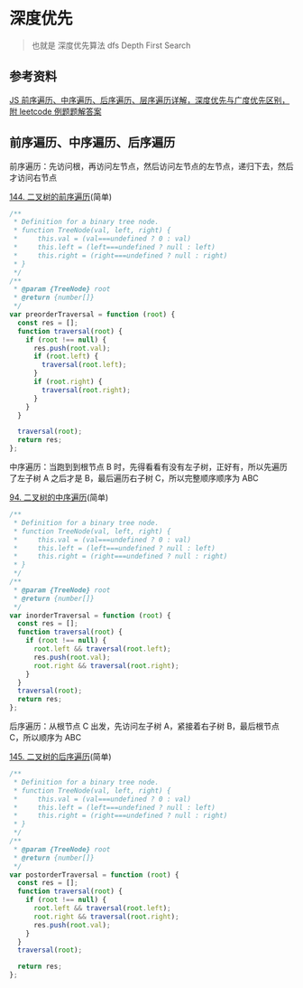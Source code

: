 # 深度优先

> 也就是 深度优先算法 dfs Depth First Search

## 参考资料

[JS 前序遍历、中序遍历、后序遍历、层序遍历详解，深度优先与广度优先区别，附 leetcode 例题题解答案](https://www.cnblogs.com/echolun/p/13328927.html)

## 前序遍历、中序遍历、后序遍历

前序遍历：先访问根，再访问左节点，然后访问左节点的左节点，递归下去，然后才访问右节点

[144. 二叉树的前序遍历](https://leetcode.cn/problems/binary-tree-preorder-traversal/description/)(简单)

```js
/**
 * Definition for a binary tree node.
 * function TreeNode(val, left, right) {
 *     this.val = (val===undefined ? 0 : val)
 *     this.left = (left===undefined ? null : left)
 *     this.right = (right===undefined ? null : right)
 * }
 */
/**
 * @param {TreeNode} root
 * @return {number[]}
 */
var preorderTraversal = function (root) {
  const res = [];
  function traversal(root) {
    if (root !== null) {
      res.push(root.val);
      if (root.left) {
        traversal(root.left);
      }
      if (root.right) {
        traversal(root.right);
      }
    }
  }

  traversal(root);
  return res;
};
```

中序遍历：当跑到到根节点 B 时，先得看看有没有左子树，正好有，所以先遍历了左子树 A 之后才是 B，最后遍历右子树 C，所以完整顺序顺序为 ABC

[94. 二叉树的中序遍历](https://leetcode.cn/problems/binary-tree-inorder-traversal/description/)(简单)

```js
/**
 * Definition for a binary tree node.
 * function TreeNode(val, left, right) {
 *     this.val = (val===undefined ? 0 : val)
 *     this.left = (left===undefined ? null : left)
 *     this.right = (right===undefined ? null : right)
 * }
 */
/**
 * @param {TreeNode} root
 * @return {number[]}
 */
var inorderTraversal = function (root) {
  const res = [];
  function traversal(root) {
    if (root !== null) {
      root.left && traversal(root.left);
      res.push(root.val);
      root.right && traversal(root.right);
    }
  }
  traversal(root);
  return res;
};
```

后序遍历：从根节点 C 出发，先访问左子树 A，紧接着右子树 B，最后根节点 C，所以顺序为 ABC

[145. 二叉树的后序遍历](https://leetcode.cn/problems/binary-tree-postorder-traversal/description/)(简单)

```js
/**
 * Definition for a binary tree node.
 * function TreeNode(val, left, right) {
 *     this.val = (val===undefined ? 0 : val)
 *     this.left = (left===undefined ? null : left)
 *     this.right = (right===undefined ? null : right)
 * }
 */
/**
 * @param {TreeNode} root
 * @return {number[]}
 */
var postorderTraversal = function (root) {
  const res = [];
  function traversal(root) {
    if (root !== null) {
      root.left && traversal(root.left);
      root.right && traversal(root.right);
      res.push(root.val);
    }
  }
  traversal(root);

  return res;
};
```
